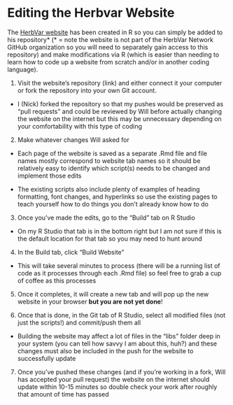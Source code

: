 # Editing the Herbvar Website


The [HerbVar website](https://herbvar.org/index.html) has been created in R so you can simply be added to his repository\* (\* = note the website is not part of the HerbVar Network GitHub organization so you will need to separately gain access to this repository) and make modifications via R (which is easier than needing to learn how to code up a website from scratch and/or in another coding language).

1.  Visit the website’s repository (link) and either connect it your computer or fork the repository into your own Git account.

-   I (Nick) forked the repository so that my pushes would be preserved as “pull requests” and could be reviewed by Will before actually changing the website on the internet but this may be unnecessary depending on your comfortability with this type of coding

2.  Make whatever changes Will asked for

-   Each page of the website is saved as a separate .Rmd file and file names mostly correspond to website tab names so it should be relatively easy to identify which script(s) needs to be changed and implement those edits

-   The existing scripts also include plenty of examples of heading formatting, font changes, and hyperlinks so use the existing pages to teach yourself how to do things you don’t already know how to do

3.  Once you’ve made the edits, go to the “Build” tab on R Studio

-   On my R Studio that tab is in the bottom right but I am not sure if this is the default location for that tab so you may need to hunt around

4.  In the Build tab, click “Build Website”

-   This will take several minutes to process (there will be a running list of code as it processes through each .Rmd file) so feel free to grab a cup of coffee as this processes

5.  Once it completes, it will create a new tab and will pop up the new website in your browser **but you are not yet done**!

6.  Once that is done, in the Git tab of R Studio, select all modified files (not just the scripts!) and commit/push them all

-   Building the website may affect a lot of files in the “libs” folder deep in your system (you can tell how savvy I am about this, huh?) and these changes must also be included in the push for the website to successfully update

7.  Once you’ve pushed these changes (and if you’re working in a fork, Will has accepted your pull request) the website on the internet should update within 10-15 minutes so double check your work after roughly that amount of time has passed
